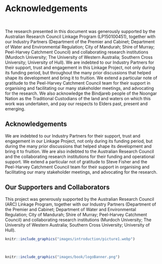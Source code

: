 # Acknowledgements

<br>

::: {.body-text width="100%"}
The research presented in this document was generously supported by the Australian Research Council Linkage Program (LP150100451), together with our Industry Partners (Department of the Premier and Cabinet; Department of Water and Environmental Regulation; City of Mandurah; Shire of Murray; Peel-Harvey Catchment Council) and collaborating research institutions (Murdoch University; The University of Western Australia; Southern Cross University; University of Hull). We are indebted to our Industry Partners for their support, trust and engagement in this Linkage Project, not only during its funding period, but throughout the many prior discussions that helped shape its development and bring it to fruition. We extend a particular note of gratitude to the Peel-Harvey Catchment Council team for their support in organising and facilitating our many stakeholder meetings, and advocating for the research. We also acknowledge the Bindjareb people of the Noongar Nation as the Traditional Custodians of the land and waters on which this work was undertaken, and pay our respects to Elders past, present and emerging.
:::


## Acknowledgements

::: {.body-text width="100%"}
We are indebted to our Industry Partners for their support, trust and engagement in our Linkage Project, not only during its funding period, but during the many prior discussions that helped shape its development and bring it to fruition. We are also indebted to the Australian Research Council and the collaborating research institutions for their funding and operational support. We extend a particular not of gratitude to Steve Fisher and the Peel-Harvey Catchment Council team for their support in organising and facilitating our many stakeholder meetings, and advocating for the research. 
:::


## Our Supporters and Collaborators {-}

::: {.body-text width="100%"}

This project was generously supported by the Australian Research Council (ARC) Linkage Program, together with our Industry Partners (Department of the Premier and Cabinet; Department of Water and Environmental Regulation; City of Mandurah; Shire of Murray; Peel-Harvey Catchment Council) and collaborating research institutions (Murdoch University; The University of Western Australia; Southern Cross University; University of Hull). 

```r
knitr::include_graphics("images/introduction/picture1.webp")
```

<br>

```r
knitr::include_graphics("images/book/logoBanner.png")

```

<br>

:::


